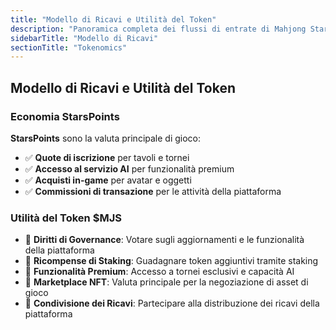 ```yaml
---
title: "Modello di Ricavi e Utilità del Token"
description: "Panoramica completa dei flussi di entrate di Mahjong Stars, dell'economia StarsPoints e del framework di utilità del token $MJS"
sidebarTitle: "Modello di Ricavi"
sectionTitle: "Tokenomics"
---
```


## Modello di Ricavi e Utilità del Token

### Economia StarsPoints
**StarsPoints** sono la valuta principale di gioco:
- ✅ **Quote di iscrizione** per tavoli e tornei
- ✅ **Accesso al servizio AI** per funzionalità premium
- ✅ **Acquisti in-game** per avatar e oggetti
- ✅ **Commissioni di transazione** per le attività della piattaforma

### Utilità del Token $MJS
- 🎯 **Diritti di Governance**: Votare sugli aggiornamenti e le funzionalità della piattaforma
- 🎯 **Ricompense di Staking**: Guadagnare token aggiuntivi tramite staking
- 🎯 **Funzionalità Premium**: Accesso a tornei esclusivi e capacità AI
- 🎯 **Marketplace NFT**: Valuta principale per la negoziazione di asset di gioco
- 🎯 **Condivisione dei Ricavi**: Partecipare alla distribuzione dei ricavi della piattaforma